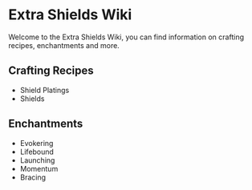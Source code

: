 # Extra Shields Wiki

Welcome to the Extra Shields Wiki, you can find information on crafting recipes, enchantments and more.

## Crafting Recipes

- Shield Platings
- Shields

## Enchantments

- Evokering
- Lifebound
- Launching
- Momentum
- Bracing